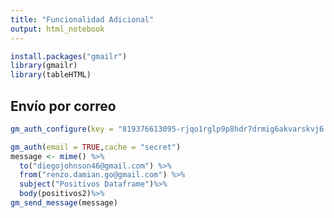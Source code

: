 ```yaml
---
title: "Funcionalidad Adicional"
output: html_notebook
---
```


```r

install.packages("gmailr")
library(gmailr)
library(tableHTML)
```

## Envío por correo
```r


gm_auth_configure(key = "819376613095-rjqo1rglp9p8hdr7drmig6akvarskvj6.apps.googleusercontent.com",secret = "knSrQvbcW4Hiv_AEsh1cF6sI")

gm_auth(email = TRUE,cache = "secret")
message <- mime() %>%
  to("diegojohnson46@gmail.com") %>%
  from("renzo.damian.go@gmail.com") %>%
  subject("Positivos Dataframe")%>%
  body(positivos2)%>%
gm_send_message(message)

```


```r

```

